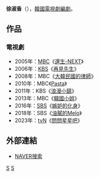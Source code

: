 {{藝人
| 姓名     = 徐淑香
| 類型     = 編劇
| 圖片     = 
| 圖片尺寸 = 
| 圖片簡介 = 
| 原名     = 
| 外文名   = 서숙향
| 外文     = ko
| 羅馬拼音 = 
| 英文名   = 
| 綽號     = 
| 其他藝名 = 
| 國籍     = {{ROK}}
| 民族     = 
| 籍貫     = 
| 出生日期 = 
| 出生地點 = 
| 職業     = [[編劇|編劇]]
| 語言     = [[韓語|韓語]]
| 教育程度 = 
| 出身地   = 
| 出道作   = 
| 出道日期 = 2002年
| 代表作   = 
| 活躍年代 = 
}}

'''徐淑香'''（{{lang-ko|'''서숙향'''}}），[[韓國|韓國]][[電視劇|電視劇]][[編劇|編劇]]。

== 作品 ==
=== 電視劇 ===
*2005年：[[文化廣播_(韓國)|MBC]]《[[還生-NEXT|還生-NEXT]]》
*2006年：[[韓國放送公社|KBS]]《[[再見先生|再見先生]]》
*2008年：MBC《[[大韓民國的律師|大韓民國的律師]]》
*2010年：MBC《[[Pasta_(電視劇)|Pasta]]》
*2011年：KBS《[[浪漫小鎮|浪漫小鎮]]》
*2013年：MBC《[[韓國小姐_(電視劇)|韓國小姐]]》
*2016年：[[SBS_(韓國)|SBS]]《[[嫉妒的化身|嫉妒的化身]]》
*2018年：SBS《[[油膩的Melo|油膩的Melo]]》
*2023年：[[tvN|tvN]]《[[問問星星吧|問問星星吧]]》

== 外部連結 ==
*[http://people.search.naver.com/search.naver?where=nexearch&sm=tab_ppn&query=%EC%84%9C%EC%88%99%ED%96%A5&os=156591&ie=utf8&key=PeopleService NAVER搜索]{{ko}}

[[Category:韓國編劇|S]]
[[Category:徐姓|S]]